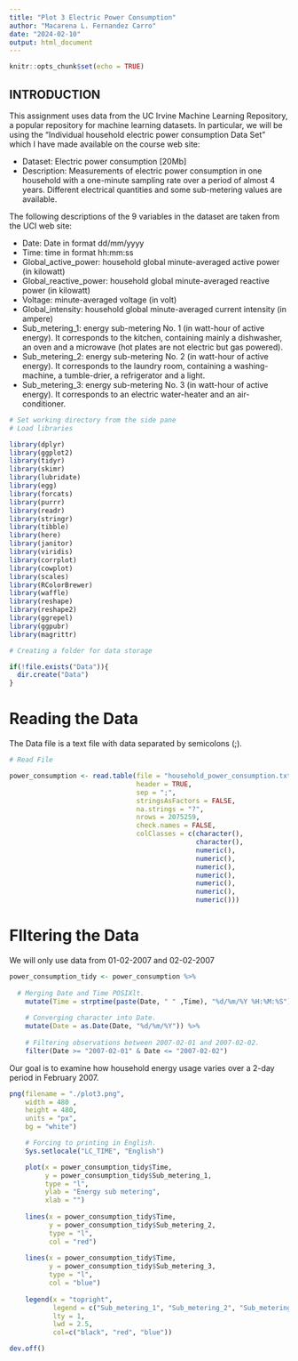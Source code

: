 ---
title: "Plot 3 Electric Power Consumption"
author: "Macarena L. Fernandez Carro"
date: "2024-02-10"
output: html_document
---

```{r setup, include=FALSE}
knitr::opts_chunk$set(echo = TRUE)
```

## INTRODUCTION

This assignment uses data from the UC Irvine Machine Learning Repository, a popular repository for machine learning datasets. In particular, we will be using the “Individual household electric power consumption Data Set” which I have made available on the course web site:

- Dataset: Electric power consumption [20Mb]
- Description: Measurements of electric power consumption in one household with a one-minute sampling rate over a period of almost 4 years. Different electrical quantities and some sub-metering values are available.

The following descriptions of the 9 variables in the dataset are taken from the UCI web site:

- Date: Date in format dd/mm/yyyy
- Time: time in format hh:mm:ss
- Global_active_power: household global minute-averaged active power (in kilowatt)
- Global_reactive_power: household global minute-averaged reactive power (in kilowatt)
- Voltage: minute-averaged voltage (in volt)
- Global_intensity: household global minute-averaged current intensity (in ampere)
- Sub_metering_1: energy sub-metering No. 1 (in watt-hour of active energy). It corresponds to the kitchen, containing mainly a dishwasher, an oven and a microwave (hot plates are not electric but gas powered).
- Sub_metering_2: energy sub-metering No. 2 (in watt-hour of active energy). It corresponds to the laundry room, containing a washing-machine, a tumble-drier, a refrigerator and a light.
- Sub_metering_3: energy sub-metering No. 3 (in watt-hour of active energy). It corresponds to an electric water-heater and an air-conditioner.

```{R}
# Set working directory from the side pane
# Load libraries

library(dplyr)
library(ggplot2)
library(tidyr)
library(skimr)
library(lubridate)
library(egg)
library(forcats)
library(purrr)
library(readr)
library(stringr)
library(tibble)
library(here)
library(janitor)
library(viridis)
library(corrplot)
library(cowplot)
library(scales)
library(RColorBrewer)
library(waffle)
library(reshape)
library(reshape2)
library(ggrepel)
library(ggpubr)
library(magrittr)

# Creating a folder for data storage

if(!file.exists("Data")){
  dir.create("Data")
}
```

# Reading the Data

The Data file is a text file with data separated by semicolons (;).

```{R}

# Read File 

power_consumption <- read.table(file = "household_power_consumption.txt",
                                header = TRUE,
                                sep = ";",
                                stringsAsFactors = FALSE,
                                na.strings = "?",
                                nrows = 2075259,
                                check.names = FALSE,
                                colClasses = c(character(),
                                               character(),
                                               numeric(),
                                               numeric(),
                                               numeric(),
                                               numeric(),
                                               numeric(),
                                               numeric(),
                                               numeric()))


```
# FIltering the Data

We will only use data from 01-02-2007 and 02-02-2007

```{R}
power_consumption_tidy <- power_consumption %>%
  
  # Merging Date and Time POSIXlt.
    mutate(Time = strptime(paste(Date, " " ,Time), "%d/%m/%Y %H:%M:%S")) %>%
    
    # Converging character into Date.
    mutate(Date = as.Date(Date, "%d/%m/%Y")) %>%
    
    # Filtering observations between 2007-02-01 and 2007-02-02.
    filter(Date >= "2007-02-01" & Date <= "2007-02-02")
```

Our goal is to examine how household energy usage varies over a 2-day period in February 2007.

```{R}
png(filename = "./plot3.png",
    width = 480 ,
    height = 480,
    units = "px",
    bg = "white")

    # Forcing to printing in English.
    Sys.setlocale("LC_TIME", "English")

    plot(x = power_consumption_tidy$Time,
         y = power_consumption_tidy$Sub_metering_1,
         type = "l",
         ylab = "Energy sub metering",
         xlab = "")
    
    lines(x = power_consumption_tidy$Time,
          y = power_consumption_tidy$Sub_metering_2,
          type = "l",
          col = "red")
    
    lines(x = power_consumption_tidy$Time,
          y = power_consumption_tidy$Sub_metering_3,
          type = "l",
          col = "blue")
    
    legend(x = "topright",
           legend = c("Sub_metering_1", "Sub_metering_2", "Sub_metering_3"),
           lty = 1,
           lwd = 2.5,
           col=c("black", "red", "blue"))

dev.off()
  
```
